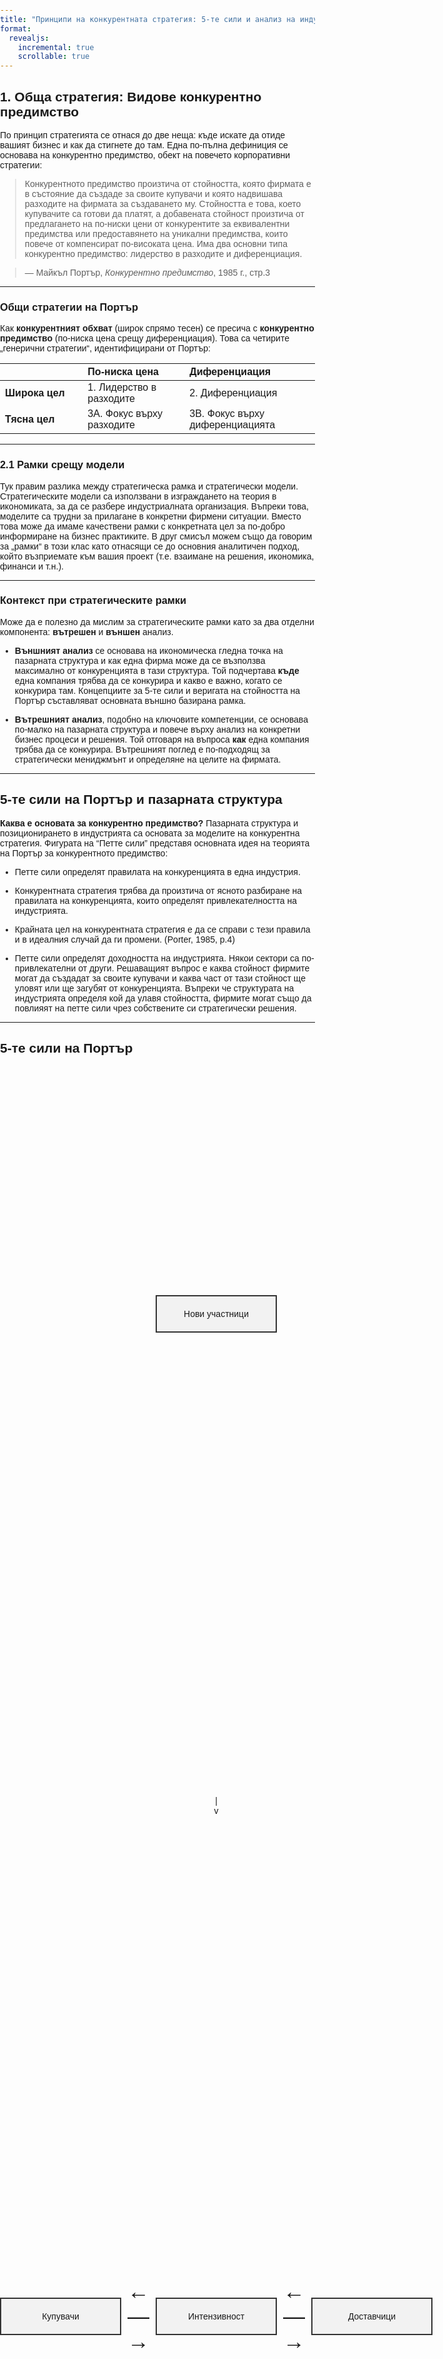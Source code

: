 ```yaml
---
title: "Принципи на конкурентната стратегия: 5-те сили и анализ на индустрията"
format:
  revealjs:
    incremental: true  
    scrollable: true
---
```


## 1. Обща стратегия: Видове конкурентно предимство

По принцип стратегията се отнася до две неща: къде искате да отиде вашият бизнес и как да стигнете до там. Една по-пълна дефиниция се основава на конкурентно предимство, обект на повечето корпоративни стратегии:

> Конкурентното предимство произтича от стойността, която фирмата е в състояние да създаде за своите купувачи и която надвишава разходите на фирмата за създаването му. Стойността е това, което купувачите са готови да платят, а добавената стойност произтича от предлагането на по-ниски цени от конкурентите за еквивалентни предимства или предоставянето на уникални предимства, които повече от компенсират по-високата цена. Има два основни типа конкурентно предимство: лидерство в разходите и диференциация.

> — Майкъл Портър, *Конкурентно предимство*, 1985 г., стр.3

---

### Общи стратегии на Портър

Как **конкурентният обхват** (широк спрямо тесен) се пресича с **конкурентно предимство** (по-ниска цена срещу диференциация). Това са четирите „генерични стратегии“, идентифицирани от Портър:

| | **По-ниска цена** | **Диференциация** |
|:------------------|:-----------------------|:-----------------------------|
| **Широка цел** | 1. Лидерство в разходите | 2. Диференциация |
| **Тясна цел** | 3А. Фокус върху разходите | 3B. Фокус върху диференциацията |

---

### 2.1 Рамки срещу модели 

Тук правим разлика между стратегическа рамка и стратегически модели. Стратегическите модели са използвани в изграждането на теория в икономиката, за да се разбере индустриалната организация. Въпреки това, моделите са трудни за прилагане в конкретни фирмени ситуации. Вместо това може да имаме качествени рамки с конкретната цел за по-добро информиране на бизнес практиките. В друг смисъл можем също да говорим за „рамки“ в този клас като отнасящи се до основния аналитичен подход, който възприемате към вашия проект (т.е. взаимане на решения, икономика, финанси и т.н.).

---

### Контекст при стратегическите рамки 

Може да е полезно да мислим за стратегическите рамки като за два отделни компонента: **вътрешен** и **външен** анализ.

- **Външният анализ** се основава на икономическа гледна точка на пазарната структура и как една фирма може да се възползва максимално от конкуренцията в тази структура. Той подчертава **къде** една компания трябва да се конкурира и какво е важно, когато се конкурира там. Концепциите за 5-те сили и веригата на стойността на Портър съставляват основната външно базирана рамка.

- **Вътрешният анализ**, подобно на ключовите компетенции, се основава по-малко на пазарната структура и повече върху анализ на конкретни бизнес процеси и решения. Той отговаря на въпроса **как** една компания трябва да се конкурира. Вътрешният поглед е по-подходящ за стратегически мениджмънт и определяне на целите на фирмата.

---

##  5-те сили на Портър и пазарната структура

**Каква е основата за конкурентно предимство?** Пазарната структура и позиционирането в индустрията са основата за моделите на конкурентна стратегия. Фигурата на "Петте сили" представя основната идея на теорията на Портър за конкурентното предимство: 

- Петте сили определят правилата на конкуренцията в една индустрия.
- Конкурентната стратегия трябва да произтича от ясното разбиране на правилата на конкуренцията, които определят привлекателността на индустрията.
- Крайната цел на конкурентната стратегия е да се справи с тези правила и в идеалния случай да ги промени. (Porter, 1985, p.4) 

- Петте сили определят доходността на индустрията. Някои сектори са по-привлекателни от други. Решаващият въпрос е каква стойност фирмите могат да създадат за своите купувачи и каква част от тази стойност ще уловят или ще загубят от конкуренцията. Въпреки че структурата на индустрията определя кой да улавя стойността, фирмите могат също да повлияят на петте сили чрез собствените си стратегически решения.

--- 

## 5-те сили на Портър 


```{=html}

<!DOCTYPE html>
<html lang="en">
<head>
  <meta charset="UTF-8">
  <title>Porter’s Five Forces Diagram</title>
  <style>
    body, html {
      margin: 0;
      padding: 0;
      height: 100%;
      font-family: Arial, sans-serif;
    }
    .container {
      display: grid;
      grid-template-columns: 1fr auto 1fr auto 1fr;
      grid-template-rows: auto auto auto auto auto;
      grid-template-areas:
        ". . top . ."
        ". . arrowDown . ."
        "left arrowH1 center arrowH2 right"
        ". . arrowUp . ."
        ". . bottom . .";
      gap: 10px;
      height: 100%;
      align-items: center;
      justify-items: center;
      text-align: center;
    }
    .box {
      border: 2px solid #333;
      padding: 20px;
      background-color: #f2f2f2;
      min-width: 150px;
    }
    /* Positioning the main boxes */
    .top { grid-area: top; }
    .bottom { grid-area: bottom; }
    .left { grid-area: left; }
    .right { grid-area: right; }
    .center { grid-area: center; }
    /* Arrow styling */
    .arrowDown { grid-area: arrowDown; }
    .arrowUp { grid-area: arrowUp; }
    .arrowH1, .arrowH2 { font-size: 35px; grid-area: auto; }
    /* For horizontal arrows, using a two-headed arrow */
    .arrowH1 { grid-area: arrowH1; }
    .arrowH2 { grid-area: arrowH2; }
  </style>
</head>
<body>
  <div class="container">
    <!-- Top Box: New Entrants -->
    <div class="box top">Нови участници</div>
    
    <!-- Vertical arrow from top to center -->
    <div class="arrowDown">
      <div>|</div>
      <div>v</div>
    </div>
    
    <!-- Left Box: Buyers -->
    <div class="box left">Купувачи</div>
    
    <!-- Horizontal arrow between Buyers and Industry Competitors -->
    <div class="arrowH1">
      <div>&larr;—&rarr;</div>
    </div>
    
    <!-- Center Box: Industry Competitors -->
    <div class="box center">Интензивност</div>
    
    <!-- Horizontal arrow between Industry Competitors and Suppliers -->
    <div class="arrowH2">
      <div>&larr;—&rarr;</div>
    </div>
    
    <!-- Right Box: Suppliers -->
    <div class="box right">Доставчици</div>
    
    <!-- Vertical arrow from center to bottom -->
    <div class="arrowUp">
      <div>^</div>
      <div>|</div>
    </div>
    
    <!-- Bottom Box: Substitutes -->
    <div class="box bottom">Заместители</div>
  </div>
</body>
</html>

```

---
 
### Детерминанти на силата на купувача 

- Концентрация на купувача спрямо концентрация на фирмата 
- Обем на доставките за купувача 
- Разходи за смяна на купувач спрямо разходи за смяна на фирма 
- Информираност на купувача 
- Възможност за обратно интегриране 
- Заместващи продукти 
- Търсене от крайния потребител (“pull-through”) 

- **Чувствителност към цената** 
- Разлики в цената/общата цена 
- Идентичност на марката 
- Въздействие върху качеството/производителността 
- Купувач печалби 
- Стимули за вземащите решения

---

### Детерминанти на силата на доставчиците 

- Диференциация на вложените ресурси 
- Разходи за смяна на доставчици и фирми в индустрията 
- Наличие на заместващи входни ресурси 
- Концентрация на доставчиците 
- Значение на обема за доставчика 
- Разходи спрямо общите покупки в индустрията 
- Въздействие на вложените ресурси върху разходите или диференциация 
- Заплаха от интеграция напред срещу интеграция назад

---

### Детерминанти на заплахата от заместители 

- Относително ценово предимство на заместителите 
- Разходи за смяна на продукта
- Склонност на купувача към замяна

---

### Детерминанти на наливлизането на нови участници

- Икономии от мащаба 
- Патентовани продуктови разлики 
- Идентичност на марката 
- Разходи за смяна 
- Капиталови изисквания 
- Достъп до дистрибуция 
- Абсолютни предимства в разходите 
  - Собствена крива на обучение 
  - Достъп до необходимите входящи данни 
  - Собствен дизайн на евтин продукт 
- Правителствена политика
- Очакван отговор

---

### Детерминанти на силата на конкуренцията

- Растеж на индустрията 
- Фиксирани разходи / добавена стойност 
- Непостоянен свръхкапацитет 
- Продуктови разлики 
- Идентичност на марката 
- Разходи за смяна 
- Концентрация  
- Информационна комплексност 
- Разнообразие от конкуренти 
- Корпоративни собственост 
- Разходи за излизане от пазара


--- 

### Как се създава конкурентно предимство?

На най-фундаменталното ниво фирмите създават конкурентно предимство, като възприемат или откриват нови и по-добри начини за конкуриране в дадена индустрия и ги предоставят на пазара – създават иновация. Иновациите създават конкурентното предимство, когато съперниците не успяват да възприемат нов начин за конкуриране или не желаят/не могат да отговорят. Значителни предимства могат да имат първите в индустрията, особено в сектори с икономии от мащаба или където купувачите не са склонни да сменят доставчика.

Типични причини за иновациите, които създават конкурентното предимство: 
- Нови технологии 
- Нови или променящи се нужди на купувача 
- Поява на нов пазарен сегмент 
- Промяна на вложените разходи или наличност 
- Промени в регулациите

---

### Как се създава конкурентно предимство?

Освен анализ на пазрната динамика, какво могат да правят фирмите, за да изградят предимство? На нивото на **изпълнение на стратегията**, конкурентното предимство произтича от начина, по който фирмите извършват **отделни дейности** – разработване на нови начини за извършване на тези дейности, използване на нови процеси или технологии или използване на различни входни ресурси.

- **Веригата на стойността** на Портър: систематичен начин за изследване на всички дейности, които фирмата извършва и как те си взаимодействат.
- Разглежда внимателно всяка от дейностите на фирмата (бизнес развитие, маркетинг, продажби, операции и т.н.) като потенциален източник на предимство.
- Диференциацията произтича от това как продуктите, услугите и дейностите на фирмата влияят върху собствените дейности на купувача.
- Всички дейности допринасят за създаването на стойност за купувача. Кумулативните разходи за дейности определят разликата между стойността на купувача и разходите на производителя.

- Една фирма създава конкурентно предимство, като извършва тези дейности по-евтино или по-добре от конкурентите. 
- Конкурентното предимство може да дойде от всеки елемент по веригата на стойността. 